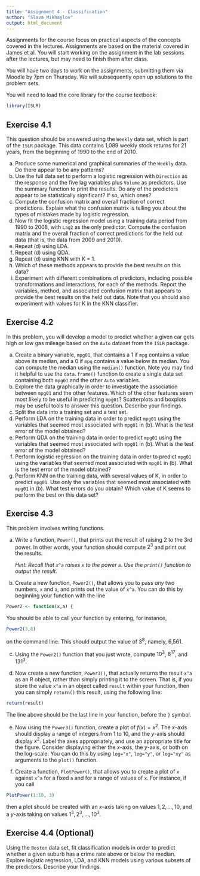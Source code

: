 ```yaml
---
title: "Assignment 4 - Classification"
author: "Slava Mikhaylov"
output: html_document
---
```


Assignments for the course focus on practical aspects of the concepts covered in the lectures. Assignments are based on the material covered in James et al. You will start working on the assignment in the lab sessions after the lectures, but may need to finish them after class.

You will have two days to work on the assignments, submitting them via Moodle by 7pm on Thursday. We will subsequently open up solutions to the problem sets. 

You will need to load the core library for the course textbook:
```r
library(ISLR)
```


## Exercise 4.1

This question should be answered using the `Weekly` data set, which is part of the `ISLR` package. This data contains 1,089 weekly stock returns for 21 years, from the beginning of 1990 to the end of 2010.

(a) Produce some numerical and graphical summaries of the `Weekly` data. Do there appear to be any patterns?
(b) Use the full data set to perform a logistic regression with `Direction` as the response and the five lag variables plus `Volume` as predictors. Use the summary function to print the results. Do any of the predictors appear to be statistically significant? If so, which ones?
(c) Compute the confusion matrix and overall fraction of correct predictions. Explain what the confusion matrix is telling you about the types of mistakes made by logistic regression.
(d) Now fit the logistic regression model using a training data period from 1990 to 2008, with `Lag2` as the only predictor. Compute the confusion matrix and the overall fraction of correct predictions for the held out data (that is, the data from 2009 and 2010).
(e) Repeat (d) using LDA.
(f) Repeat (d) using QDA.
(g) Repeat (d) using KNN with K = 1.
(h) Which of these methods appears to provide the best results on this data?
(i) Experiment with different combinations of predictors, including possible transformations and interactions, for each of the methods. Report the variables, method, and associated confusion matrix that appears to provide the best results on the held out data. Note that you should also experiment with values for K in the KNN classifier.


## Exercise 4.2

In this problem, you will develop a model to predict whether a given car gets high or low gas mileage based on the `Auto` dataset from the `ISLR` package.

(a) Create a binary variable, `mpg01`, that contains a 1 if `mpg` contains a value above its median, and a 0 if `mpg` contains a value below its median. You can compute the median using the `median()` function. Note you may find it helpful to use the `data.frame()` function to create a single data set containing both `mpg01` and the other `Auto` variables.
(b) Explore the data graphically in order to investigate the association between `mpg01` and the other features. Which of the other features seem most likely to be useful in predicting `mpg01`? Scatterplots and boxplots may be useful tools to answer this question. Describe your findings.
(c) Split the data into a training set and a test set.
(d) Perform LDA on the training data in order to predict `mpg01` using the variables that seemed most associated with `mpg01` in (b). What is the test error of the model obtained?
(e) Perform QDA on the training data in order to predict `mpg01` using the variables that seemed most associated with `mpg01` in (b). What is the test error of the model obtained?
(f) Perform logistic regression on the training data in order to predict `mpg01` using the variables that seemed most associated with `mpg01` in (b). What is the test error of the model obtained?
(g) Perform KNN on the training data, with several values of K, in order to predict `mpg01`. Use only the variables that seemed most associated with `mpg01` in (b). What test errors do you obtain? Which value of K seems to perform the best on this data set?


## Exercise 4.3

This problem involves writing functions.

(a) Write a function, `Power()`, that prints out the result of raising 2 to the 3rd power. In other words, your function should compute $2^3$ and print out the results.

    *Hint: Recall that `x^a` raises `x` to the power `a`. Use the `print()` function to output the result.*

(b) Create a new function, `Power2()`, that allows you to pass *any* two numbers, `x` and `a`, and prints out the value of `x^a`. You can do this by beginning your function with the line
```r
Power2 <- function(x,a) {
```
You should be able to call your function by entering, for instance,
```r
Power2(3,8)
```
on the command line. This should output the value of $3^8$, namely, 6,561.

(c) Using the `Power2()` function that you just wrote, compute $10^3$, $8^{17}$, and $131^3$.

(d) Now create a new function, `Power3()`, that actually returns the result `x^a` as an R object, rather than simply printing it to the screen. That is, if you store the value `x^a` in an object called `result` within your function, then you can simply `return()` this result, using the following line:

```r
return(result)
```

The line above should be the last line in your function, before the `}` symbol.

(e) Now using the `Power3()` function, create a plot of $f(x) = x^2$. The $x$-axis should display a range of integers from 1 to 10, and the $y$-axis should display $x^2$. Label the axes appropriately, and use an appropriate title for the figure. Consider displaying either the $x$-axis, the $y$-axis, or both on the log-scale. You can do this by using `log="x"`, `log="y"`, or `log="xy"` as arguments to the `plot()` function.

(f) Create a function, `PlotPower()`, that allows you to create a plot of `x` against `x^a` for a fixed `a` and for a range of values of `x`. For instance, if you call
```r
PlotPower(1:10, 3)
```
then a plot should be created with an $x$-axis taking on values $1,2,\dots ,10$, and a $y$-axis taking on values $1^3,2^3,\dots ,10^3$.


## Exercise 4.4 (Optional)

Using the `Boston` data set, fit classification models in order to predict whether a given suburb has a crime rate above or below the median. Explore logistic regression, LDA, and KNN models using various subsets of the predictors. Describe your findings.


